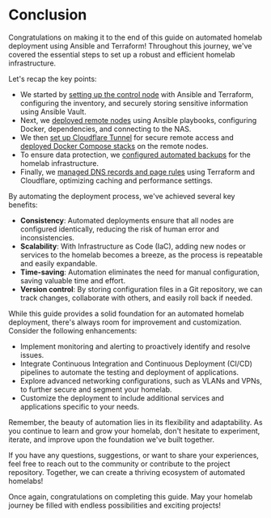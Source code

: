 
# Conclusion

Congratulations on making it to the end of this guide on automated homelab deployment using Ansible and Terraform! Throughout this journey, we've covered the essential steps to set up a robust and efficient homelab infrastructure.

Let's recap the key points:

- We started by [setting up the control node](/control-node-setup) with Ansible and Terraform, configuring the inventory, and securely storing sensitive information using Ansible Vault.
- Next, we [deployed remote nodes](/deploying-remote-nodes) using Ansible playbooks, configuring Docker, dependencies, and connecting to the NAS.
- We then [set up Cloudflare Tunnel](/deploying-remote-nodes/cloudflare-tunnel-setup) for secure remote access and [deployed Docker Compose stacks](/deploying-remote-nodes/deploying-docker-compose-stacks) on the remote nodes.
- To ensure data protection, we [configured automated backups](/configuring-backups) for the homelab infrastructure.
- Finally, we [managed DNS records and page rules](/managing-dns-with-terraform) using Terraform and Cloudflare, optimizing caching and performance settings.

By automating the deployment process, we've achieved several key benefits:

- **Consistency**: Automated deployments ensure that all nodes are configured identically, reducing the risk of human error and inconsistencies.
- **Scalability**: With Infrastructure as Code (IaC), adding new nodes or services to the homelab becomes a breeze, as the process is repeatable and easily expandable.
- **Time-saving**: Automation eliminates the need for manual configuration, saving valuable time and effort.
- **Version control**: By storing configuration files in a Git repository, we can track changes, collaborate with others, and easily roll back if needed.

While this guide provides a solid foundation for an automated homelab deployment, there's always room for improvement and customization. Consider the following enhancements:

- Implement monitoring and alerting to proactively identify and resolve issues.
- Integrate Continuous Integration and Continuous Deployment (CI/CD) pipelines to automate the testing and deployment of applications.
- Explore advanced networking configurations, such as VLANs and VPNs, to further secure and segment your homelab.
- Customize the deployment to include additional services and applications specific to your needs.

Remember, the beauty of automation lies in its flexibility and adaptability. As you continue to learn and grow your homelab, don't hesitate to experiment, iterate, and improve upon the foundation we've built together.

<Callout type="info">
If you have any questions, suggestions, or want to share your experiences, feel free to reach out to the community or contribute to the project repository. Together, we can create a thriving ecosystem of automated homelabs!
</Callout>

Once again, congratulations on completing this guide. May your homelab journey be filled with endless possibilities and exciting projects!
